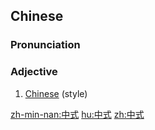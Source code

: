 ==Chinese==
{{zh-forms}}

===Pronunciation===
{{zh-pron
|m=zhōngshì
|c=zung1 sik1
|mn=tiong-sek
|cat=a
}}

===Adjective===
{{zh-adj}}

# [[Chinese]] (style)

[[zh-min-nan:中式]]
[[hu:中式]]
[[zh:中式]]